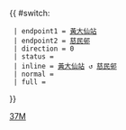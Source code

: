 {{ #switch: {{{format|}}}
  | endpoint1 = [[黃大仙站]]
  | endpoint2 = [[慈民邨]]
  | direction = 0
  | status = 
  | inline = [[黃大仙站]] ↺ [[慈民邨]]
  | normal =
  | full =
}}<noinclude>[[Category:九龍專線小巴路線模板|37M]]</noinclude>